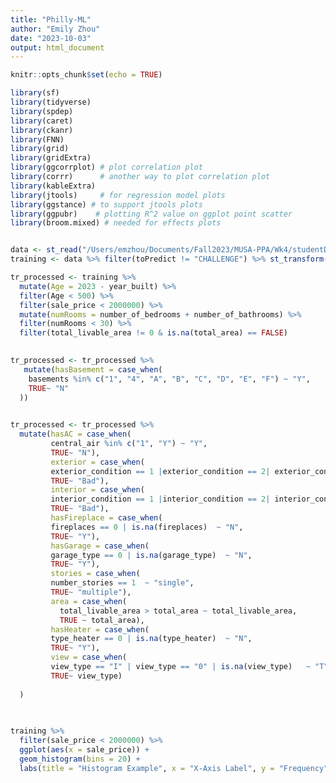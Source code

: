```yaml
---
title: "Philly-ML"
author: "Emily Zhou"
date: "2023-10-03"
output: html_document
---
```


```r
knitr::opts_chunk$set(echo = TRUE)
```


```r
library(sf)
library(tidyverse)
library(spdep)
library(caret)
library(ckanr)
library(FNN)
library(grid)
library(gridExtra)
library(ggcorrplot) # plot correlation plot
library(corrr)      # another way to plot correlation plot
library(kableExtra)
library(jtools)     # for regression model plots
library(ggstance) # to support jtools plots
library(ggpubr)    # plotting R^2 value on ggplot point scatter
library(broom.mixed) # needed for effects plots


data <- st_read("/Users/emzhou/Documents/Fall2023/MUSA-PPA/Wk4/studentData.geojson")
training <- data %>% filter(toPredict != "CHALLENGE") %>% st_transform('ESRI:102728')
```


```r

tr_processed <- training %>% 
  mutate(Age = 2023 - year_built) %>% 
  filter(Age < 500) %>% 
  filter(sale_price < 2000000) %>% 
  mutate(numRooms = number_of_bedrooms + number_of_bathrooms) %>% 
  filter(numRooms < 30) %>% 
  filter(total_livable_area != 0 & is.na(total_area) == FALSE)
  
```

```r
tr_processed <- tr_processed %>% 
   mutate(hasBasement = case_when(
    basements %in% c("1", "4", "A", "B", "C", "D", "E", "F") ~ "Y",
    TRUE~ "N"
  ))
  
```

```r

tr_processed <- tr_processed %>% 
  mutate(hasAC = case_when(
         central_air %in% c("1", "Y") ~ "Y",
         TRUE~ "N"),
         exterior = case_when(
         exterior_condition == 1 |exterior_condition == 2| exterior_condition == 3| exterior_condition == 4   ~ "Good",
         TRUE~ "Bad"),
         interior = case_when(
         interior_condition == 1 |interior_condition == 2| interior_condition == 3| interior_condition == 4   ~ "Good",
         TRUE~ "Bad"),
         hasFireplace = case_when(
         fireplaces == 0 | is.na(fireplaces)  ~ "N",
         TRUE~ "Y"),
         hasGarage = case_when(
         garage_type == 0 | is.na(garage_type)  ~ "N",
         TRUE~ "Y"),
         stories = case_when(
         number_stories == 1  ~ "single",
         TRUE~ "multiple"),
         area = case_when(
           total_livable_area > total_area ~ total_livable_area,  
           TRUE ~ total_area),
         hasHeater = case_when(
         type_heater == 0 | is.na(type_heater)  ~ "N",
         TRUE~ "Y"),
         view = case_when(
         view_type == "I" | view_type == "0" | is.na(view_type)   ~ "T",
         TRUE~ view_type)
  
  ) 
  
  
```





```r
training %>% 
  filter(sale_price < 2000000) %>% 
  ggplot(aes(x = sale_price)) +
  geom_histogram(bins = 20) +
  labs(title = "Histogram Example", x = "X-Axis Label", y = "Frequency")
```


